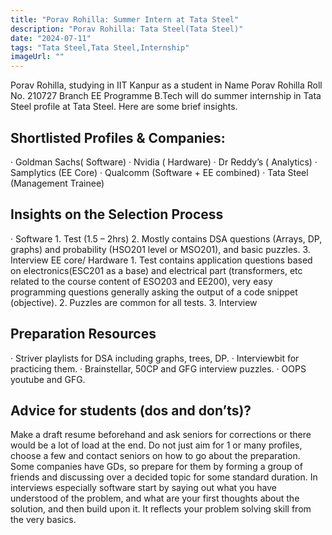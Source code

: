 ```yaml
---
title: "Porav Rohilla: Summer Intern at Tata Steel"
description: "Porav Rohilla: Tata Steel(Tata Steel)"
date: "2024-07-11"
tags: "Tata Steel,Tata Steel,Internship"
imageUrl: ""
---
```


Porav Rohilla, studying in IIT Kanpur as a  student in Name Porav Rohilla Roll No.  210727 Branch EE Programme B.Tech will do
 summer internship in Tata Steel profile at Tata Steel. Here are some brief
insights.

## Shortlisted Profiles & Companies:
· Goldman Sachs( Software) · Nvidia ( Hardware) · Dr Reddy’s ( Analytics) · Samplytics (EE Core) · Qualcomm (Software + EE combined) · Tata Steel (Management Trainee)

## Insights on the Selection Process
· Software 1. Test (1.5 – 2hrs) 2. Mostly contains DSA questions (Arrays, DP, graphs) and probability (HSO201 level or MSO201), and basic puzzles. 3. Interview EE core/ Hardware  1. Test contains application questions based on electronics(ESC201 as a base) and electrical part (transformers, etc related to the course content of ESO203 and EE200), very easy programming questions generally asking the output of a code snippet (objective). 2. Puzzles are common for all tests. 3. Interview

##  Preparation Resources
· Striver playlists for DSA including graphs, trees, DP. · Interviewbit for practicing them. · Brainstellar, 50CP and GFG interview puzzles. · OOPS youtube and GFG.

## Advice for students (dos and don’ts)? 
Make a draft resume beforehand and ask seniors for corrections or there would be a lot of load at the end. Do not just aim for 1 or many profiles, choose a few and contact seniors on how to go about the preparation. Some companies have GDs, so prepare for them by forming a group of friends and discussing over a decided topic for some standard duration. In interviews especially software start by saying out what you have understood of the problem, and what are your first thoughts about the solution, and then build upon it. It reflects your problem solving skill from the very basics.

